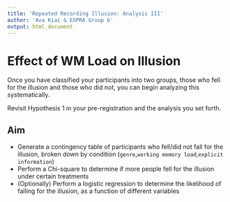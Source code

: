 ```yaml
---
title: 'Repeated Recording Illusion: Analysis III'
author: 'Ava Kiai & EXPRA Group 6'
output: html_document
---
```

# Effect of WM Load on Illusion 

Once you have classified your participants into two groups, those who fell for the illusion and those who did not, you can begin analyzing this systematically. 

Revisit Hypothesis 1 in your pre-registration and the analysis you set forth. 

## Aim
- Generate a contingency table of participants who fell/did not fall for the illusion, broken down by condition (`genre`,`working memory load`,`explicit information`)
- Perform a Chi-square to determine if more people fell for the illusion under certain treatments
- (Optionally) Perform a logistic regression to determine the likelihood of falling for the illusion, as a function of different variables

```r

```




















































